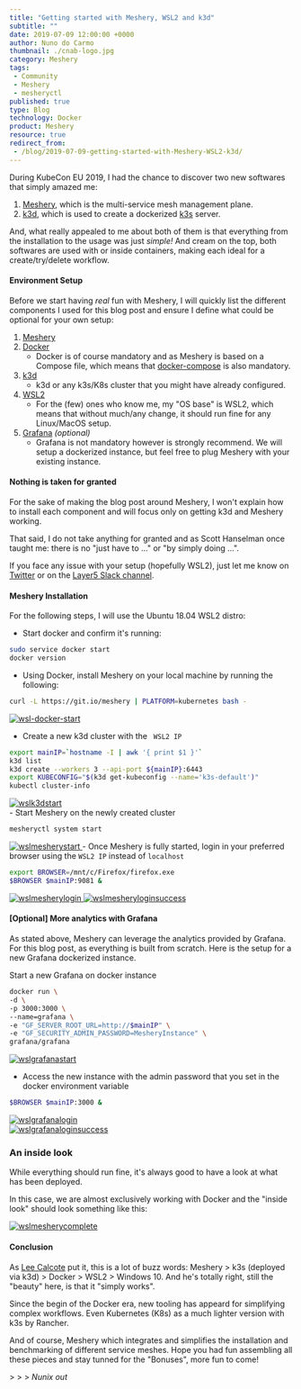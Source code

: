 ```yaml
---
title: "Getting started with Meshery, WSL2 and k3d"
subtitle: ""
date: 2019-07-09 12:00:00 +0000
author: Nuno do Carmo
thumbnail: ./cnab-logo.jpg
category: Meshery
tags:
 - Community
 - Meshery
 - mesheryctl
published: true
type: Blog
technology: Docker
product: Meshery
resource: true
redirect_from:
 - /blog/2019-07-09-getting-started-with-Meshery-WSL2-k3d/
---
```



<BlogWrapper>

During KubeCon EU 2019, I had the chance to discover two new softwares that simply amazed me:
1. [Meshery](https://layer5.io/service-mesh-management/meshery), which is the multi-service mesh management plane.
2. [k3d](https://github.com/rancher/k3d), which is used to create a dockerized [k3s](https://k3s.io) server.

And, what really appealed to me about both of them is that everything from the installation to the usage was just *simple!*
And cream on the top, both softwares are used with or inside containers, making each ideal for a create/try/delete workflow.

<h4>Environment Setup</h4>

Before we start having *real* fun with Meshery, I will quickly list the different components I used for this blog post and ensure I define what could be optional for your own setup:
1. [Meshery](https://layer5.io/service-mesh-management/meshery)
2. [Docker](https://docs.docker.com/install/)
    - Docker is of course mandatory and as Meshery is based on a Compose file, which means that [docker-compose](https://docs.docker.com/compose/install/) is also mandatory.
3. [k3d](https://github.com/rancher/k3d)
    - k3d or any k3s/K8s cluster that you might have already configured.
4. [WSL2](https://devblogs.microsoft.com/commandline/wsl-2-is-now-available-in-windows-insiders/)
    - For the (few) ones who know me, my "OS base" is WSL2, which means that without much/any change, it should run fine for any Linux/MacOS setup.
5. [Grafana](https://grafana.com/) *(optional)*
    - Grafana is not mandatory however is strongly recommend. We will setup a dockerized instance, but feel free to plug Meshery with your existing instance.

<h4> Nothing is taken for granted </h4>

For the sake of making the blog post around Meshery, I won't explain how to install each component and will focus only on getting k3d and Meshery working.

That said, I do not take anything for granted and as Scott Hanselman once taught me: there is no "just have to ..." or "by simply doing ...".

If you face any issue with your setup (hopefully WSL2), just let me know on [Twitter](https://twitter.com/nunixtech) or on the [Layer5 Slack channel](http://slack.layer5.io).

<h4>Meshery Installation</h4>

For the following steps, I will use the Ubuntu 18.04 WSL2 distro:

- Start docker and confirm it's running:

```bash
sudo service docker start
docker version
```

- Using Docker, install Meshery on your local machine by running the following:

```bash
curl -L https://git.io/meshery | PLATFORM=kubernetes bash -
```
<a href={wsldockerstart}>
    <img src={wsldockerstart} class="thumbnail" alt="wsl-docker-start" />
</a>

- Create a new k3d cluster with the <code> WSL2 IP </code>

```bash
export mainIP=`hostname -I | awk '{ print $1 }'`
k3d list
k3d create --workers 3 --api-port ${mainIP}:6443
export KUBECONFIG="$(k3d get-kubeconfig --name='k3s-default')"
kubectl cluster-info
```

<a href={wslk3dstart}>
    <img src={wslk3dstart} class="thumbnail" alt="wslk3dstart" />
</a>
<br/>
- Start Meshery on the newly created cluster

```bash
mesheryctl system start
```

<a href={wslmesherystart}>
    <img src={wslmesherystart} class="thumbnail" alt="wslmesherystart" />
</a>
- Once Meshery is fully started, login in your preferred browser using the <code>WSL2 IP</code> instead of <code>localhost</code>

```bash
export BROWSER=/mnt/c/Firefox/firefox.exe
$BROWSER $mainIP:9081 &
```

<a href={wslmesherylogin}>
        <img src={wslmesherylogin} alt="wslmesherylogin" />
</a>
<a href={wslmesheryloginsuccess}>
    <img src={wslmesheryloginsuccess} alt="wslmesheryloginsuccess" />
</a>


#### [Optional] More analytics with Grafana
As stated above, Meshery can leverage the analytics provided by Grafana. For this blog post, as everything is built from scratch. Here is the setup for a new Grafana dockerized instance.

Start a new Grafana on docker instance

```bash
docker run \
-d \
-p 3000:3000 \
--name=grafana \
-e "GF_SERVER_ROOT_URL=http://$mainIP" \
-e "GF_SECURITY_ADMIN_PASSWORD=MesheryInstance" \
grafana/grafana
```

<a href={wslgrafanastart}>
    <img src={wslgrafanastart} class="thumbnail" alt="wslgrafanastart" />
</a>

- Access the new instance with the admin password that you set in the docker environment variable
```bash
$BROWSER $mainIP:3000 &
```

<a href={wslgrafanalogin}>
    <img src={wslgrafanalogin} class="thumbnail" alt="wslgrafanalogin" />
</a>
<br />
<a href={wslgrafanaloginsuccess}>
    <img src={wslgrafanaloginsuccess} class="thumbnail" alt="wslgrafanaloginsuccess" />
</a>

### An inside look
While everything should run fine, it's always good to have a look at what has been deployed.

In this case, we are almost exclusively working with Docker and the "inside look" should look something like this:

<a href={wslmesherycomplete}>
    <img src={wslmesherycomplete}class="thumbnail" alt="wslmesherycomplete" />
</a>

#### Conclusion
As [Lee Calcote](https://twitter.com/lcalcote) put it, this is a lot of buzz words: Meshery > k3s (deployed via k3d) > Docker > WSL2 > Windows 10. And he's totally right, still the "beauty" here, is that it "simply works".

Since the begin of the Docker era, new tooling has appeard for simplifying complex workflows.
Even Kubernetes (K8s) as a much lighter version with k3s by Rancher.

And of course, Meshery which integrates and simplifies the installation and benchmarking of different service meshes. Hope you had fun assembling all these pieces and stay tunned for the "Bonuses", more fun to come!

<span> > > > <i>Nunix out</i></span>


</BlogWrapper>
